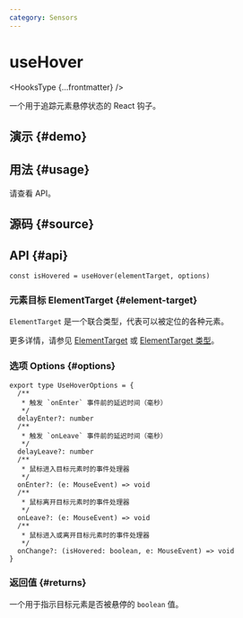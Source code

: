 ```yaml
---
category: Sensors
---
```


# useHover


<HooksType {...frontmatter} />

一个用于追踪元素悬停状态的 React 钩子。

## 演示 \{#demo}


<App />

## 用法 \{#usage}

请查看 API。

## 源码 \{#source}


<Source />

## API \{#api}

```tsx
const isHovered = useHover(elementTarget, options)
```

### 元素目标 ElementTarget \{#element-target}

`ElementTarget` 是一个联合类型，代表可以被定位的各种元素。

更多详情，请参见 [ElementTarget](/docs/fearetus/element-target) 或 [ElementTarget 类型](/docs/fearetus/element-target#element-target-types)。

### 选项 Options \{#options}

```tsx
export type UseHoverOptions = {
  /**
   * 触发 `onEnter` 事件前的延迟时间（毫秒）
   */
  delayEnter?: number
  /**
   * 触发 `onLeave` 事件前的延迟时间（毫秒）
   */
  delayLeave?: number
  /**
   * 鼠标进入目标元素时的事件处理器
   */
  onEnter?: (e: MouseEvent) => void
  /**
   * 鼠标离开目标元素时的事件处理器
   */
  onLeave?: (e: MouseEvent) => void
  /**
   * 鼠标进入或离开目标元素时的事件处理器
   */
  onChange?: (isHovered: boolean, e: MouseEvent) => void
}
```

### 返回值 \{#returns}

一个用于指示目标元素是否被悬停的 `boolean` 值。
